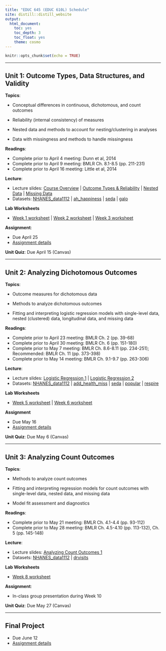 ```yaml
---
title: "EDUC 645 (EDUC 610L) Schedule"
site: distill::distill_website
output:
  html_document:
    toc: yes
    toc_depth: 3
    toc_float: yes
    theme: cosmo
---
```


```r
knitr::opts_chunk$set(echo = TRUE)
```

---

## Unit 1: Outcome Types, Data Structures, and Validity

**Topics**: 

- Conceptual differences in continuous, dichotomous, and count outcomes

- Reliability (internal consistency) of measures 

- Nested data and methods to account for nesting/clustering in analyses 

- Data with missingness and methods to handle missingness 

**Readings**:

 * Complete prior to April 4 meeting: Dunn et al, 2014 
 * Complete prior to April 9 meeting: BMLR Ch. 8.1-8.5 (pp. 211-231) 
 * Complete prior to April 16 meeting: Little et al, 2014 

**Lecture**:

 * Lecture slides: [Course Overview](./slides/EDUC645_1_Intro.html) | [Outcome Types & Reliability](./slides/EDUC645_1_Outcome_Types_Reliability.html) | [Nested Data](./slides/EDUC645_1_Nested_Data.html) | [Missing Data](./slides/EDUC645_1_Missing_Data.html)
 * Datasets: [NHANES_data1112](./data/NHANES_data1112.RData) | [ah_happiness](./data/ah_happiness.RData) | [seda](./data/seda_oregon.csv) | [galo](./data/galo.csv)

**Lab Worksheets**

 * [Week 1 worksheet](./labs/educ645_lab1.Rmd) | [Week 2 worksheet](./labs/educ645_lab2.Rmd) | [Week 3 worksheet](./labs/educ645_lab3.Rmd)

**Assignment**:

 * Due April 25
 * [Assignment details](./assignments/assignment01_Sp24.html)
 
**Unit Quiz**: Due April 15 (Canvas)

---

## Unit 2: Analyzing Dichotomous Outcomes

**Topics**: 

- Outcome measures for dichotomous data 

- Methods to analyze dichotomous outcomes 

- Fitting and interpreting logistic regression models with single-level data, nested (clustered) data, longitudinal data, and missing data

**Readings**: 

 * Complete prior to April 23 meeting: BMLR Ch. 2 (pp. 39-68) 
 * Complete prior to April 30 meeting: BMLR Ch. 6 (pp. 151-180) 
 * Complete prior to May 7 meeting: BMLR Ch. 8.6-8.11 (pp. 234-251); Recommended: BMLR Ch. 11 (pp. 373-398) 
 * Complete prior to May 14 meeting: BMLR Ch. 9.1-9.7 (pp. 263-306) 
 
**Lecture**:

 * Lecture slides: [Logistic Regression 1](./slides/EDUC645_2_Logistic1.html) | [Logistic Regression 2](./slides/EDUC645_2_Logistic2.html)
 * Datasets: [NHANES_data1112](./data/NHANES_data1112.RData) | [add_health_miss](./data/add_health_miss.RData) | [seda](./data/seda.RData) | [popular](./data/popular.RData) | [respire](./data/respire.RData) 

**Lab Worksheets**

 * [Week 5 worksheet](./labs/educ645_lab5.Rmd) | [Week 6 worksheet](./labs/educ645_lab6.Rmd) 

**Assignment**

 * Due May 16
 * [Assignment details](./assignments/assignment02_Sp24.html)
 
**Unit Quiz**: Due May 6 (Canvas)

---

## Unit 3: Analyzing Count Outcomes

**Topics**: 

- Methods to analyze count outcomes 

- Fitting and interpreting regression models for count outcomes with single-level data, nested data, and missing data

- Model fit assessment and diagnostics 

**Readings**: 
 
 * Complete prior to May 21 meeting: BMLR Ch. 4.1-4.4 (pp. 93-112) 
 * Complete prior to May 28 meeting: BMLR Ch. 4.5-4.10 (pp. 113-132), Ch. 5 (pp. 145-148) 
 
**Lecture**:

 * Lecture slides: [Analyzing Count Outcomes 1](./slides/EDUC645_3_PoissonNB1.html)
 * Datasets: [NHANES_data1112](./data/NHANES_data1112.RData) | [drvisits](./data/drvisits.RData)

**Lab Worksheets**

 * [Week 8 worksheet](./labs/educ645_lab8.Rmd)

**Assignment**:

 * In-class group presentation during Week 10

**Unit Quiz**: Due May 27 (Canvas)

---

## Final Project

 * Due June 12
 * [Assignment details](./assignments/final_Sp24.html)

